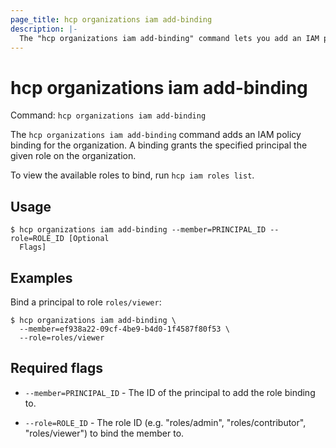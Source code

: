 ```yaml
---
page_title: hcp organizations iam add-binding
description: |-
  The "hcp organizations iam add-binding" command lets you add an IAM policy binding for the organization.
---
```


# hcp organizations iam add-binding

Command: `hcp organizations iam add-binding` 

The `hcp organizations iam add-binding` command adds an IAM policy binding for
the organization. A binding grants the specified principal the given role on the
organization.

To view the available roles to bind, run `hcp iam roles list`.

## Usage

```shell-session
$ hcp organizations iam add-binding --member=PRINCIPAL_ID --role=ROLE_ID [Optional
  Flags]
```

## Examples

Bind a principal to role `roles/viewer`:

```shell-session
$ hcp organizations iam add-binding \
  --member=ef938a22-09cf-4be9-b4d0-1f4587f80f53 \
  --role=roles/viewer
```

## Required flags

- `--member=PRINCIPAL_ID` - The ID of the principal to add the role binding to.

- `--role=ROLE_ID` - The role ID (e.g. "roles/admin", "roles/contributor", "roles/viewer") to bind the member to.

